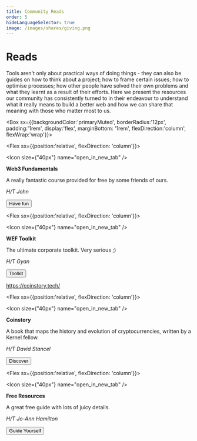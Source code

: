 ```yaml
---
title: Community Reads
order: 5
hideLanguageSelector: true
image: /images/shares/giving.png
---
```


# Reads

Tools aren't only about practical ways of doing things - they can also be guides on how to think about a project; how to frame certain issues; how to optimise processes; how other people have solved their own problems and what they learnt as a result of their efforts. Here we present the resources our community has consistently turned to in their endeavour to understand what it really means to build a better web and how we can share that meaning with those who matter most to us.

<Box sx={{backgroundColor:'primaryMuted', borderRadius:'12px', padding:'1rem', display:'flex', marginBottom: '1rem', flexDirection:'column', flexWrap:'wrap'}}>

<Chocolate>

<Flex sx={{position:'relative', flexDirection: 'column'}}>

<Icon size={"40px"} name="open_in_new_tab" />

**Web3 Fundamentals**

A really fantastic course provided for free by some friends of ours.

_H/T John_

<Button to="https://github.com/londonblockchainlabs/web3-fundamentals">
    Have fun
</Button>

</Flex>

<Flex sx={{position:'relative', flexDirection: 'column'}}>

<Icon size={"40px"} name="open_in_new_tab" />

**WEF Toolkit**

The ultimate corporate toolkit. Very serious ;)

_H/T Gyan_

<Button to="http://widgets.weforum.org/blockchain-toolkit/modules">
    Toolkit
</Button>

</Flex>https://coinstory.tech/

<Flex sx={{position:'relative', flexDirection: 'column'}}>

<Icon size={"40px"} name="open_in_new_tab" />

**Coinstory**

A book that maps the history and evolution of cryptocurrencies, written by a Kernel fellow.

_H/T David Stancel_

<Button to="https://coinstory.tech/">
    Discover
</Button>

</Flex>

<Flex sx={{position:'relative', flexDirection: 'column'}}>

<Icon size={"40px"} name="open_in_new_tab" />

**Free Resources**

A great free guide with lots of juicy details.

_H/T Jo-Ann Hamilton_

<Button to="https://medium.com/coinmonks/free-resources-to-get-a-blockchain-job-in-6-months-or-less-for-non-coders-5ddee72fbc7b">
    Guide Yourself
</Button>

</Flex>

</Chocolate>

</Box>
